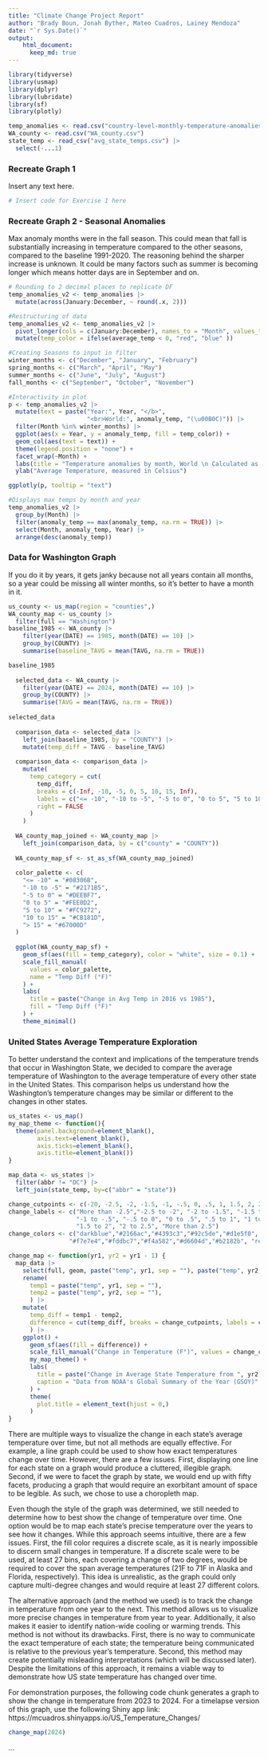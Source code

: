```yaml
---
title: "Climate Change Project Report"
author: "Brady Boun, Jonah Byther, Mateo Cuadros, Lainey Mendoza"
date: "`r Sys.Date()`"
output: 
    html_document:
      keep_md: true
---
```


```r
library(tidyverse)
library(usmap)
library(dplyr)
library(lubridate)
library(sf)
library(plotly)

temp_anomalies <- read.csv("country-level-monthly-temperature-anomalies.csv")
WA_county <- read.csv("WA_county.csv")
state_temp <- read_csv("avg_state_temps.csv") |> 
  select(-...1)
```

### Recreate Graph 1

Insert any text here.

```r
# Insert code for Exercise 1 here
```

### Recreate Graph 2 - Seasonal Anomalies

Max anomaly months were in the fall season. This could mean that fall is substantially increasing in temperature compared to the other seasons, compared to the baseline 1991-2020. The reasoning behind the sharper increase is unknown. It could be many factors such as summer is becoming longer which means hotter days are in September and on.

```r
# Rounding to 2 decimal places to replicate DF
temp_anomalies_v2 <- temp_anomalies |>
  mutate(across(January:December, ~ round(.x, 2)))

#Restructuring of data
temp_anomalies_v2 <- temp_anomalies_v2 |>
  pivot_longer(cols = c(January:December), names_to = "Month", values_to = "anomaly_temp") |>
  mutate(temp_color = ifelse(average_temp < 0, "red", "blue" ))

#Creating Seasons to input in filter
winter_months <- c("December", "January", "February")
spring_months <- c("March", "April", "May")
summer_months <- c("June", "July", "August")
fall_months <- c("September", "October", "November")

#Interactivity in plot
p <- temp_anomalies_v2 |>
  mutate(text = paste("Year:", Year, "</b>",
                      "<br>World:", anomaly_temp, "(\u00B0C)")) |>
  filter(Month %in% winter_months) |>
  ggplot(aes(x = Year, y = anomaly_temp, fill = temp_color)) +
  geom_col(aes(text = text)) +
  theme(legend.position = "none") +
  facet_wrap(~Month) +
  labs(title = "Temperature anomalies by month, World \n Calculated as difference between average surface temperature from the mean temperature of the same month during the period 1991-2020.") +
  ylab("Average Temperature, measured in Celsius")

ggplotly(p, tooltip = "text")

#Displays max temps by month and year
temp_anomalies_v2 |>
  group_by(Month) |>
  filter(anomaly_temp == max(anomaly_temp, na.rm = TRUE)) |>
  select(Month, anomaly_temp, Year) |>
  arrange(desc(anomaly_temp))


```


### Data for Washington Graph

If you do it by years, it gets janky because not all years contain all months, so a year could be missing all winter months, so it's better to have a month in it.

```r
us_county <- us_map(region = "counties",)
WA_county_map <- us_county |>
  filter(full == "Washington")
baseline_1985 <- WA_county |>
    filter(year(DATE) == 1985, month(DATE) == 10) |>
    group_by(COUNTY) |>
    summarise(baseline_TAVG = mean(TAVG, na.rm = TRUE))

baseline_1985
  
  selected_data <- WA_county |>
    filter(year(DATE) == 2024, month(DATE) == 10) |>
    group_by(COUNTY) |>
    summarise(TAVG = mean(TAVG, na.rm = TRUE))
  
selected_data
  
  comparison_data <- selected_data |>
    left_join(baseline_1985, by = "COUNTY") |>
    mutate(temp_diff = TAVG - baseline_TAVG)
  
  comparison_data <- comparison_data |>
    mutate(
      temp_category = cut(
        temp_diff,
        breaks = c(-Inf, -10, -5, 0, 5, 10, 15, Inf),
        labels = c("<= -10", "-10 to -5", "-5 to 0", "0 to 5", "5 to 10", "10 to 15", "> 15"),
        right = FALSE
      )
    )
  
  WA_county_map_joined <- WA_county_map |>
    left_join(comparison_data, by = c("county" = "COUNTY"))
  
  WA_county_map_sf <- st_as_sf(WA_county_map_joined)
  
  color_palette <- c(
    "<= -10" = "#08306B",  
    "-10 to -5" = "#2171B5", 
    "-5 to 0" = "#DEEBF7",  
    "0 to 5" = "#FEE0D2",   
    "5 to 10" = "#FC9272",  
    "10 to 15" = "#CB181D", 
    "> 15" = "#67000D"      
  )
  
  ggplot(WA_county_map_sf) +
    geom_sf(aes(fill = temp_category), color = "white", size = 0.1) +
    scale_fill_manual(
      values = color_palette,
      name = "Temp Diff (°F)"
    ) +
    labs(
      title = paste("Change in Avg Temp in 2016 vs 1985"),
      fill = "Temp Diff (°F)"
    ) +
    theme_minimal()


```

### United States Average Temperature Exploration

To better understand the context and implications of the temperature trends that occur in Washington State, we decided to compare the average temperature of Washington to the average temperature of every other state in the United States. This comparison helps us understand how the Washington's temperature changes may be similar or different to the changes in other states.
```r
us_states <- us_map()
my_map_theme <- function(){
  theme(panel.background=element_blank(),
        axis.text=element_blank(),
        axis.ticks=element_blank(),
        axis.title=element_blank())
}

map_data <- us_states |> 
  filter(abbr != "DC") |> 
  left_join(state_temp, by=c("abbr" = "state"))

change_cutpoints <- c(-20, -2.5, -2, -1.5, -1, -.5, 0, .5, 1, 1.5, 2, 2.5, 20)
change_labels <- c("More than -2.5","-2.5 to -2", "-2 to -1.5", "-1.5 to -1",
                   "-1 to -.5", "-.5 to 0", "0 to .5", ".5 to 1", "1 to 1.5", 
                   "1.5 to 2", "2 to 2.5", "More than 2.5")
change_colors <- c("darkblue","#2166ac","#4393c3","#92c5de","#d1e5f0", "#eef4f7",
                 "#f7e7e4","#fddbc7","#f4a582","#d6604d","#b2182b", "red4")

change_map <- function(yr1, yr2 = yr1 - 1) {
  map_data |> 
    select(full, geom, paste("temp", yr1, sep = ""), paste("temp", yr2, sep = "")) |> 
    rename(
      temp1 = paste("temp", yr1, sep = ""),
      temp2 = paste("temp", yr2, sep = ""),
      ) |> 
    mutate(
      temp_diff = temp1 - temp2, 
      difference = cut(temp_diff, breaks = change_cutpoints, labels = change_labels)
      ) |> 
    ggplot() +
      geom_sf(aes(fill = difference)) +
      scale_fill_manual("Change in Temperature (F°)", values = change_colors, drop = F) +
      my_map_theme() +
      labs(
        title = paste("Change in Average State Temperature from ", yr2, " to ", yr1, sep = ""),
        caption = "Data from NOAA's Global Summary of the Year (GSOY)"
      ) +
      theme(
        plot.title = element_text(hjust = 0,)
      )
}
```

There are multiple ways to visualize the change in each state's average temperature over time, but not all methods are equally effective. For example, a line graph could be used to show how exact temperatures change over time. However, there are a few issues. First, displaying one line for each state on a graph would produce a cluttered, illegible graph. Second, if we were to facet the graph by state, we would end up with fifty facets, producing a graph that would require an exorbitant amount of space to be legible. As such, we chose to use a choropleth map.

Even though the style of the graph was determined, we still needed to determine how to best show the change of temperature over time. One option would be to map each state's precise temperature over the years to see how it changes. While this approach seems intuitive, there are a few issues. First, the fill color requires a discrete scale, as it is nearly impossible to discern small changes in temperature. If a discrete scale were to be used, at least 27 bins, each covering a change of two degrees, would be required to cover the span average temperatures (21F to 71F in Alaska and Florida, respectively). This idea is unrealistic, as the graph could only capture multi-degree changes and would require at least 27 different colors.

The alternative approach (and the method we used) is to track the change in temperature from one year to the next. This method allows us to visualize more precise changes in temperature from year to year. Additionally, it also makes it easier to identify nation-wide cooling or warming trends. This method is not without its drawbacks. First, there is no way to communicate the exact temperature of each state; the temperature being communicated is relative to the previous year's temperature. Second, this method may create potentially misleading interpretations (which will be discussed later). Despite the limitations of this approach, it remains a viable way to demonstrate how US state temperature has changed over time.

For demonstration purposes, the following code chunk generates a graph to show the change in temperature from 2023 to 2024. For a timelapse version of this graph, use the following Shiny app link: https://mcuadros.shinyapps.io/US_Temperature_Changes/

```r
change_map(2024)
```

...

